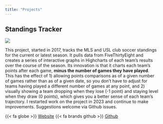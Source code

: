 ```yaml
---
title: "Projects"
---
```


## Standings Tracker

![](images/StandingsTracker.png)

This project, started in 2017, tracks the MLS and USL club soccer standings for the current or latest season. It pulls data from FiveThirtyEight and creates a series of interactive graphs in Highcharts of each team's results over the course of the season. Its innovation is that it charts each team's points after each game, **minus the number of games they have played**. This has the effect of 1) allowing points comparisons as of a given number of games rather than as of a given date, so you don't have to adjust for teams having played a different number of games at any point, and 2) visually showing a team dropping when they lose (-1 point) and staying level when they draw (0 points), which gives you a better sense of each team's trajectory. I restarted work on the project in 2023 and continue to make improvements. Suggestions welcome via Github issues.

<span class="project-button">{{< fa globe >}} [Website](https://joelrip.github.io/StandingsTracker/)</span>
<span class="project-button">{{< fa brands github >}} [Github](https://github.com/joelrip/StandingsTracker)</span>
